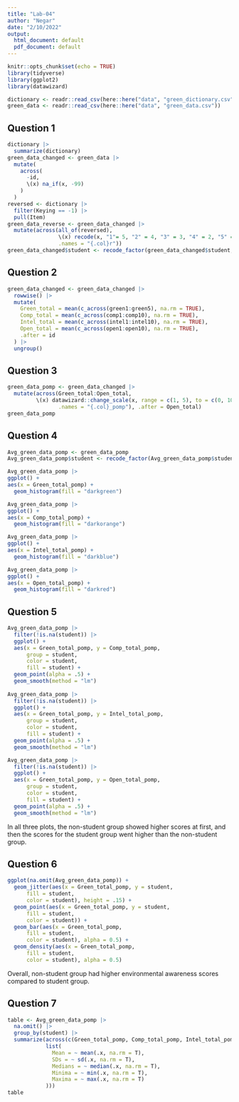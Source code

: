 ```yaml
---
title: "Lab-04"
author: "Negar"
date: "2/10/2022"
output:
  html_document: default
  pdf_document: default
---
```


```r
knitr::opts_chunk$set(echo = TRUE)
library(tidyverse)
library(ggplot2)
library(datawizard)
```


```r
dictionary <- readr::read_csv(here::here("data", "green_dictionary.csv"))
green_data <- readr::read_csv(here::here("data", "green_data.csv"))
```

## Question 1

```r
dictionary |>
  summarize(dictionary)
green_data_changed <- green_data |>
  mutate(
    across(
      -id,
      \(x) na_if(x, -99)
    )
  )
reversed <- dictionary |>
  filter(Keying == -1) |>
  pull(Item)
green_data_reverse <- green_data_changed |> 
  mutate(across(all_of(reversed),
                \(x) recode(x, "1"= 5, "2" = 4, "3" = 3, "4" = 2, "5" = 1),
                .names = "{.col}r"))
green_data_changed$student <- recode_factor(green_data_changed$student, '1' = "Non-student", '2' = "Student", .default = NULL)
```

## Question 2

```r
green_data_changed <- green_data_changed |>
  rowwise() |> 
  mutate(
    Green_total = mean(c_across(green1:green5), na.rm = TRUE),
    Comp_total = mean(c_across(comp1:comp10), na.rm = TRUE),
    Intel_total = mean(c_across(intel1:intel10), na.rm = TRUE),
    Open_total = mean(c_across(open1:open10), na.rm = TRUE),
    .after = id
  ) |>
  ungroup()
```

## Question 3

```r
green_data_pomp <- green_data_changed |> 
  mutate(across(Green_total:Open_total,
         \(x) datawizard::change_scale(x, range = c(1, 5), to = c(0, 100)),
                .names = "{.col}_pomp"), .after = Open_total)
green_data_pomp
```

## Question 4

```r
Avg_green_data_pomp <- green_data_pomp
Avg_green_data_pomp$student <- recode_factor(Avg_green_data_pomp$student, '1' = "Non-student", '2' = "Student", .default = NULL)

Avg_green_data_pomp |>
ggplot() +
aes(x = Green_total_pomp) +
  geom_histogram(fill = "darkgreen")

Avg_green_data_pomp |> 
ggplot() +
aes(x = Comp_total_pomp) +
  geom_histogram(fill = "darkorange")

Avg_green_data_pomp |>
ggplot() +
aes(x = Intel_total_pomp) +
  geom_histogram(fill = "darkblue")

Avg_green_data_pomp |> 
ggplot() +
aes(x = Open_total_pomp) +
  geom_histogram(fill = "darkred") 
```

## Question 5

```r
Avg_green_data_pomp |> 
  filter(!is.na(student)) |> 
  ggplot() +
  aes(x = Green_total_pomp, y = Comp_total_pomp,
      group = student,
      color = student,
      fill = student) + 
  geom_point(alpha = .5) +
  geom_smooth(method = "lm")
  
Avg_green_data_pomp |> 
  filter(!is.na(student)) |> 
  ggplot() +
  aes(x = Green_total_pomp, y = Intel_total_pomp,
      group = student,
      color = student,
      fill = student) + 
  geom_point(alpha = .5) +
  geom_smooth(method = "lm")

Avg_green_data_pomp |> 
  filter(!is.na(student)) |> 
  ggplot() +
  aes(x = Green_total_pomp, y = Open_total_pomp,
      group = student,
      color = student,
      fill = student) + 
  geom_point(alpha = .5) +
  geom_smooth(method = "lm")
```

In all three plots, the non-student group showed higher scores at first, and then the scores for the student group went higher than the non-student group.

## Question 6

```r
ggplot(na.omit(Avg_green_data_pomp)) +
  geom_jitter(aes(x = Green_total_pomp, y = student,
      fill = student,
      color = student), height = .15) +
  geom_point(aes(x = Green_total_pomp, y = student,
      fill = student,
      color = student)) +
  geom_bar(aes(x = Green_total_pomp,
      fill = student,
      color = student), alpha = 0.5) +
  geom_density(aes(x = Green_total_pomp,
      fill = student,
      color = student), alpha = 0.5)
```

Overall, non-student group had higher environmental awareness scores compared to student group.

## Question 7

```r
table <- Avg_green_data_pomp |>
  na.omit() |>
  group_by(student) |>
  summarize(across(c(Green_total_pomp, Comp_total_pomp, Intel_total_pomp, Open_total_pomp),
            list(
              Mean = ~ mean(.x, na.rm = T),
              SDs = ~ sd(.x, na.rm = T),
              Medians = ~ median(.x, na.rm = T),
              Minima = ~ min(.x, na.rm = T),
              Maxima = ~ max(.x, na.rm = T)
            )))
table
```

